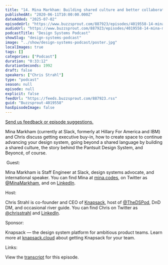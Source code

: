 ```yaml
---
title: "14. Mina Markham: Building shared culture and better collaboration between designers and developers"
publishedAt: "2020-06-11T10:00:00.000Z"
dateAdded: "2025-07-02"
episodeUrl: "https://www.buzzsprout.com/887923/episodes/4019558-14-mina-markham-building-shared-culture-and-better-collaboration-between-designers-and-developers.mp3"
audioUrl: "https://www.buzzsprout.com/887923/episodes/4019558-14-mina-markham-building-shared-culture-and-better-collaboration-between-designers-and-developers.mp3"
podcastTitle: "Design Systems Podcast"
showSlug: "design-systems-podcast"
image: "../show/design-systems-podcast/poster.jpg"
localImages: true
tags: []
categories: ["Podcast"]
duration: "0:33:12"
durationSeconds: 1992
draft: false
speakers: ["Chris Strahl"]
type: "podcast"
season: null
episode: null
explicit: false
feedUrl: "https://feeds.buzzsprout.com/887923.rss"
guid: "Buzzsprout-4019558"
hasEpisodeImage: false
---
```

[Send us feedback or episode suggestions.](https://www.buzzsprout.com/twilio/text_messages/887923/open_sms)

Mina Markham (currently at Slack, formerly at Hillary For America and IBM) and Chris discuss getting executive buy-in, how to create space to continue advancing your design system, going beyond a shared language by building a shared culture, the story behind the Pantsuit Design System, and Beyoncé, of course.  
  
 Guest:  
  
Mina Markham is Staff Engineer at Slack, design systems advocate, and international speaker. You can find Mina at [mina.codes](http://mina.codes/), on Twitter as [@MinaMarkham](https://twitter.com/MinaMarkham), and on [LinkedIn](https://www.linkedin.com/in/minamarkham/).  
  
Host:  
  
Chris Strahl is co-founder and CEO of [Knapsack](https://www.knapsack.cloud/), host of [@TheDSPod](https://twitter.com/thedspod), DnD DM, and occasional river guide. You can find Chris on Twitter as [@chrisstrahl](https://twitter.com/chrisstrahl) and [LinkedIn](https://www.linkedin.com/in/chrisstrahl/).  
  
Sponsor:  
  
Knapsack — the design system platform for ambitious product teams. Learn more at [knapsack.cloud](https://www.knapsack.cloud/) about getting Knapsack for your team.  
  
Links:  
  
View the [transcript](https://drive.google.com/file/d/1a6TRx17Q8iANOm-h4bbRiIaTxrZwXPch/view?usp=sharing) for this episode.
